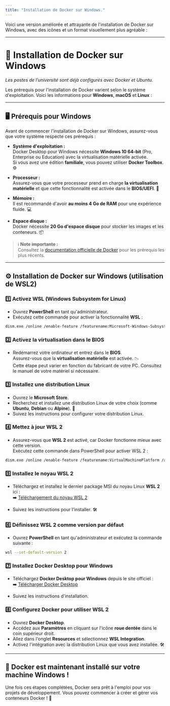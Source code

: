 ```yaml
---
title: "Installation de Docker sur Windows."
---
```

Voici une version améliorée et attrayante de l'installation de Docker sur Windows, avec des icônes et un format visuellement plus agréable :

---

# 🚀 **Installation de Docker sur Windows**

*Les postes de l’université sont déjà configurés avec Docker et Ubuntu.*

Les prérequis pour l'installation de Docker varient selon le système d'exploitation. Voici les informations pour **Windows**, **macOS** et **Linux** :

---

## 🖥️ **Prérequis pour Windows**

Avant de commencer l'installation de Docker sur Windows, assurez-vous que votre système respecte ces prérequis :

- **Système d'exploitation :**  
  Docker Desktop pour Windows nécessite **Windows 10 64-bit** (Pro, Enterprise ou Education) avec la virtualisation matérielle activée.  
  Si vous avez une édition **familiale**, vous pouvez utiliser **Docker Toolbox**. ⚙️

- **Processeur :**  
  Assurez-vous que votre processeur prend en charge **la virtualisation matérielle** et que cette fonctionnalité est activée dans le **BIOS/UEFI**. 🧠

- **Mémoire :**  
  Il est recommandé d'avoir **au moins 4 Go de RAM** pour une expérience fluide. 💻

- **Espace disque :**  
  Docker nécessite **20 Go d'espace disque** pour stocker les images et les conteneurs. 📦

> ℹ️ **Note importante :**  
> Consultez la [documentation officielle de Docker](https://docs.docker.com/engine/install/) pour les prérequis les plus récents.

---

## ⚙️ **Installation de Docker sur Windows (utilisation de WSL2)**

### 1️⃣ **Activez WSL (Windows Subsystem for Linux)**

- Ouvrez **PowerShell** en tant qu'administrateur.
- Exécutez cette commande pour activer la fonctionnalité **WSL** :

```bash copy
dism.exe /online /enable-feature /featurename:Microsoft-Windows-Subsystem-Linux /all /norestart
```

### 2️⃣ **Activez la virtualisation dans le BIOS**

- Redémarrez votre ordinateur et entrez dans le **BIOS**.  
  Assurez-vous que la **virtualisation matérielle** est activée. 📉  
  Cette étape peut varier en fonction du fabricant de votre PC. Consultez le manuel de votre matériel si nécessaire.

### 3️⃣ **Installez une distribution Linux**

- Ouvrez le **Microsoft Store**.
- Recherchez et installez une distribution Linux de votre choix (comme **Ubuntu**, **Debian** ou **Alpine**). 🐧
- Suivez les instructions pour configurer votre distribution Linux.

### 4️⃣ **Mettez à jour WSL 2**

- Assurez-vous que **WSL 2** est activé, car Docker fonctionne mieux avec cette version.  
  Exécutez cette commande dans PowerShell pour activer WSL 2 :

```bash copy
dism.exe /online /enable-feature /featurename:VirtualMachinePlatform /all /norestart
```

### 5️⃣ **Installez le noyau WSL 2**

- Téléchargez et installez le dernier package MSI du noyau Linux **WSL 2** ici :  
  ➡️ [Téléchargement du noyau WSL 2](https://aka.ms/wsl2kernel)
  
- Suivez les instructions pour l'installer. 🛠️

### 6️⃣ **Définissez WSL 2 comme version par défaut**

- Ouvrez **PowerShell** en tant qu'administrateur et exécutez la commande suivante :

```bash copy
wsl --set-default-version 2
```

### 7️⃣ **Installez Docker Desktop pour Windows**

- Téléchargez **Docker Desktop pour Windows** depuis le site officiel :  
  ➡️ [Télécharger Docker Desktop](https://www.docker.com/products/docker-desktop)
  
- Suivez les instructions d'installation.

### 8️⃣ **Configurez Docker pour utiliser WSL 2**

- Ouvrez **Docker Desktop**.
- Accédez aux **Paramètres** en cliquant sur l'icône **roue dentée** dans le coin supérieur droit.
- Allez dans l'onglet **Resources** et sélectionnez **WSL Integration**.
- Activez l'intégration avec la distribution Linux que vous avez installée. 🛠️

---

## 🎉 **Docker est maintenant installé sur votre machine Windows !**

Une fois ces étapes complétées, Docker sera prêt à l'emploi pour vos projets de développement. Vous pouvez commencer à créer et gérer vos conteneurs Docker ! 🚀